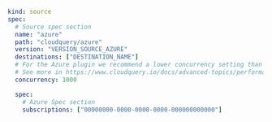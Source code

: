 ```yaml copy
kind: source
spec:
  # Source spec section
  name: "azure"
  path: "cloudquery/azure"
  version: "VERSION_SOURCE_AZURE"
  destinations: ["DESTINATION_NAME"]
  # For the Azure plugin we recommend a lower concurrency setting than the default to avoid hitting memory limits
  # See more in https://www.cloudquery.io/docs/advanced-topics/performance-tuning#tune-concurrency
  concurrency: 1000

  spec:
    # Azure Spec section
    subscriptions: ["00000000-0000-0000-0000-000000000000"]
```